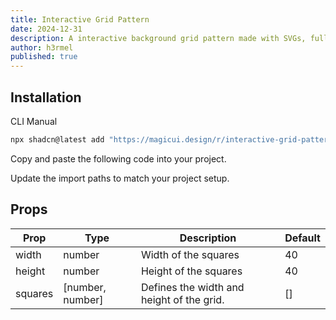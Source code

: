 ```yaml
---
title: Interactive Grid Pattern
date: 2024-12-31
description: A interactive background grid pattern made with SVGs, fully customizable using Tailwind CSS.
author: h3rmel
published: true
---
```


<ComponentPreview name="interactive-grid-pattern-demo" />

## Installation

<Tabs defaultValue="cli">

<TabsList>
  <TabsTrigger value="cli">CLI</TabsTrigger>
  <TabsTrigger value="manual">Manual</TabsTrigger>
</TabsList>
<TabsContent value="cli">

```bash
npx shadcn@latest add "https://magicui.design/r/interactive-grid-pattern"
```

</TabsContent>

<TabsContent value="manual">

<Steps>

<Step>Copy and paste the following code into your project.</Step>

<ComponentSource name="interactive-grid-pattern" />

<Step>Update the import paths to match your project setup.</Step>

</Steps>

</TabsContent>

</Tabs>

<ComponentSource name="interactive-grid-pattern" />

## Props

| Prop    | Type             | Description                               | Default |
| ------- | ---------------- | ----------------------------------------- | ------- |
| width   | number           | Width of the squares                      | 40      |
| height  | number           | Height of the squares                     | 40      |
| squares | [number, number] | Defines the width and height of the grid. | []      |
